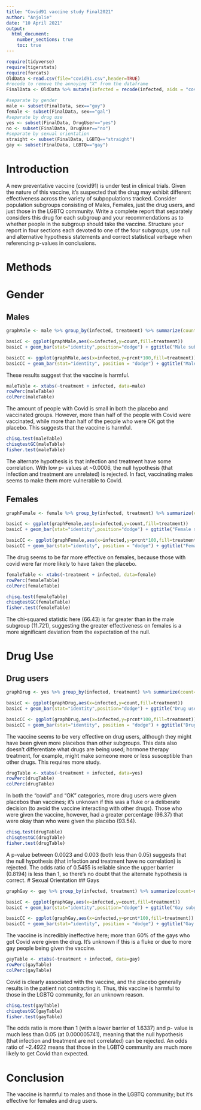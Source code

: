 ```yaml
---
title: "Covid91 vaccine study Final2021"
author: "Anjolie"
date: "10 April 2021"
output: 
  html_document:
    number_sections: true
    toc: true
---
```


```r
require(tidyverse)
require(tigerstats)
require(forcats)
OldData <-read.csv(file="covid91.csv",header=TRUE)
#recode to remove the annoying "X" from the dataframe
FinalData <- OldData %>% mutate(infected = recode(infected, aids = "covid", none = "OK" )) %>% select(-one_of("X"))

#separate by gender
male <- subset(FinalData, sex=="guy")
female <- subset(FinalData, sex=="gal")
#separate by drug use
yes <- subset(FinalData, DrugUser=="yes")
no <- subset(FinalData, DrugUser=="no")
#separate by sexual orientation
straight <- subset(FinalData, LGBTQ=="straight")
gay <- subset(FinalData, LGBTQ=="gay")
```

# Introduction

A new  preventative vaccine (covid91) is under test in clinical trials. Given the nature of this vaccine, it's suspected that the drug may exhibit different effectiveness across the variety of subpopulations tracked. Consider population subgroups consisting of Males, Females, just the drug users, and just those in the LGBTQ community. Write a complete report that separately considers this drug for each subgroup and your recommendations as to whether people in the subgroup should take the vaccine. Structure your report in four sections each devoted to one of the four subgroups, use null and alternative hypothesis statements and correct statistical verbage when referencing p-values in conclusions.  

# Methods

# Gender

## Males
```r
graphMale <- male %>% group_by(infected, treatment) %>% summarize(count=n()) %>% mutate(prcnt=count/sum(count))

basicC <- ggplot(graphMale,aes(x=infected,y=count,fill=treatment)) 
basicC + geom_bar(stat="identity",position="dodge") + ggtitle("Male subgroup \n count")

basicCC <- ggplot(graphMale,aes(x=infected,y=prcnt*100,fill=treatment)) 
basicCC + geom_bar(stat="identity", position = "dodge") + ggtitle("Male subgroup \n percent")
```
  
These results suggest that the vaccine is harmful.  
```r
maleTable <- xtabs(~treatment + infected, data=male)
rowPerc(maleTable)
colPerc(maleTable)
```
  
The amount of people with Covid is small in both the placebo and vaccinated groups. However, more than half of the people with Covid were vaccinated, while more than half of the people who were OK got the placebo. This suggests that the vaccine is harmful.  
```r
chisq.test(maleTable)
chisqtestGC(maleTable)
fisher.test(maleTable)
```
The alternate hypothesis is that infection and treatment have some correlation. With low p- values at ~0.0006, the null hypothesis (that infection and treatment are unrelated) is rejected. In fact, vaccinating males seems to make them more vulnerable to Covid.  

## Females
```r
graphFemale <- female %>% group_by(infected, treatment) %>% summarize(count=n()) %>% mutate(prcnt=count/sum(count))

basicC <- ggplot(graphFemale,aes(x=infected,y=count,fill=treatment)) 
basicC + geom_bar(stat="identity",position="dodge") + ggtitle("Female subgroup \n count")

basicCC <- ggplot(graphFemale,aes(x=infected,y=prcnt*100,fill=treatment)) 
basicCC + geom_bar(stat="identity", position = "dodge") + ggtitle("Female subgroup \n percent")
```
  
The drug seems to be far more effective on females, because those with covid were far more likely to have taken the placebo.  
```r
femaleTable <- xtabs(~treatment + infected, data=female)
rowPerc(femaleTable)
colPerc(femaleTable)
```

```r
chisq.test(femaleTable)
chisqtestGC(femaleTable)
fisher.test(femaleTable)
```
  The chi-squared statistic here (66.43) is far greater than in the male subgroup (11.721), suggesting the greater effectiveness on females is a more significant deviation from the expectation of the null.  
  
# Drug Use

## Drug users
```r
graphDrug <- yes %>% group_by(infected, treatment) %>% summarize(count=n()) %>% mutate(prcnt=count/sum(count))

basicC <- ggplot(graphDrug,aes(x=infected,y=count,fill=treatment)) 
basicC + geom_bar(stat="identity",position="dodge") + ggtitle("Drug user subgroup \n count")

basicCC <- ggplot(graphDrug,aes(x=infected,y=prcnt*100,fill=treatment)) 
basicCC + geom_bar(stat="identity", position = "dodge") + ggtitle("Drug user subgroup \n percent")
```  
  
The vaccine seems to be very effective on drug users, although they might have been given more placebos than other subgroups. This data also doesn't differentiate what drugs are being used; hormone therapy treatment, for example, might make someone more or less susceptible than other drugs. This  requires more study.  
```r
drugTable <- xtabs(~treatment + infected, data=yes)
rowPerc(drugTable)
colPerc(drugTable)
```
  
In both the "covid" and "OK" categories, more drug users were given placebos than vaccines; it's unknown if this was a fluke or a deliberate decision (to avoid the vaccine interacting with other drugs). Those who were given the vaccine, however, had a greater percentage (96.37) that were okay than who were given the placebo (93.54).  
```r
chisq.test(drugTable)
chisqtestGC(drugTable)
fisher.test(drugTable)
```
  
A p-value between 0.0023 and 0.003 (both less than 0.05) suggests that the null hypothesis (that infection and treatment have no correlation) is rejected. The odds ratio of 0.5455 is reliable since the upper barrier (0.8194) is less than 1, so there's no doubt that the alternate hypothesis is correct. 
# Sexual Orientation
## Gays
```r
graphGay <- gay %>% group_by(infected, treatment) %>% summarize(count=n()) %>% mutate(prcnt=count/sum(count))

basicC <- ggplot(graphGay,aes(x=infected,y=count,fill=treatment)) 
basicC + geom_bar(stat="identity",position="dodge") + ggtitle("Gay subgroup \n count")

basicCC <- ggplot(graphGay,aes(x=infected,y=prcnt*100,fill=treatment)) 
basicCC + geom_bar(stat="identity", position = "dodge") + ggtitle("Gay subgroup \n percent")
```
  
The vaccine is incredibly ineffective here; more than 60% of the gays who got Covid were given the drug. It's unknown if this is a fluke or due to more gay people being given the vaccine.  
```r
gayTable <- xtabs(~treatment + infected, data=gay)
rowPerc(gayTable)
colPerc(gayTable)
```
Covid is clearly associated with the vaccine, and the placebo generally results in the patient not contracting it. Thus, this vaccine is harmful to those in the LGBTQ community, for an unknown reason.  
```r
chisq.test(gayTable)
chisqtestGC(gayTable)
fisher.test(gayTable)
```
  
The odds ratio is more than 1 (with a lower barrier of 1.6337) and p- value is much less than 0.05 (at 0.000005741), meaning that the null hypothesis (that infection and treatment are not correlated) can be rejected. An odds ratio of ~2.4922 means that those in the LGBTQ community are much more likely to get Covid than expected.  

# Conclusion
The vaccine is harmful to males and those in the LGBTQ community; but it's effective for females and drug users. 